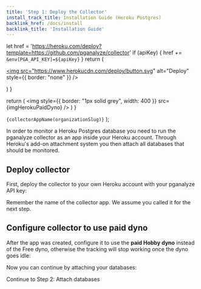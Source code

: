 ```yaml
---
title: 'Step 1: Deploy the Collector'
install_track_title: Installation Guide (Heroku Postgres)
backlink_href: /docs/install
backlink_title: 'Installation Guide'
---
```




  let href = 'https://heroku.com/deploy?template=https://github.com/pganalyze/collector'
  if (apiKey) {
    href += `&env[PGA_API_KEY]=${apiKey}`
  }
  return (
    <p>
      <a href={href} target="_blank">
        <img
          src="https://www.herokucdn.com/deploy/button.svg"
          alt="Deploy"
          style={{ border: "none" }}
        />
      </a>
    </p>
  )
}

  return (
    <img style={{ border: "1px solid grey", width: 400 }} src={imgHerokuPaidDyno} />
  )
}

  <code>{collectorAppName(organizationSlug)}</code>
);

In order to monitor a Heroku Postgres database you need to run the pganalyze
collector as an app inside your Heroku account. Through Heroku's add-on attachment system you then attach all databases that should be monitored.

## Deploy collector

First, deploy the collector to your own Heroku account with your pganalyze API key<APIKey apiKey={props.apiKey} />:

<HerokuButton apiKey={props.apiKey}/>

Remember the name of the collector app. We assume you called it <CollectorApp organizationSlug={props.organizationSlug} /> for the next step.

## Configure collector to use paid dyno

After the app was created, configure it to use the **paid Hobby dyno** instead of the Free dyno, otherwise the tracking will stop working once the dyno goes idle:

<ImgPaidDyno />

Now you can continue by attaching your databases:

<Link className="btn btn-success" to="02_attach_databases">
  Continue to Step 2: Attach databases
</Link>
